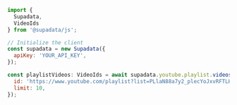 ```js Node
import {
  Supadata,
  VideoIds
} from '@supadata/js';

// Initialize the client
const supadata = new Supadata({
  apiKey: 'YOUR_API_KEY',
});

const playlistVideos: VideoIds = await supadata.youtube.playlist.videos({
  id: 'https://www.youtube.com/playlist?list=PLlaN88a7y2_plecYoJxvRFTLHVbIVAOoc', // can be url or playlist id
  limit: 10,
});
```